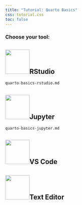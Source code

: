 ```yaml
---
title: "Tutorial: Quarto Basics"
css: tutorial.css
toc: false
---
```


### Choose your tool: {.unlisted}

::: panel-tabset
## ![](images/rstudio-logo.png){width="77"}RStudio

```.include
quarto-basics-rstudio.md
```

## ![](images/jupyter-logo.png){width="77"}Jupyter

```.include
quarto-basics-jupyter.md
```


## ![](images/vscode-logo.png){width="77"}VS Code

## ![](images/text-editor-logo.png){#text-editor-logo width="77"}Text Editor
:::
